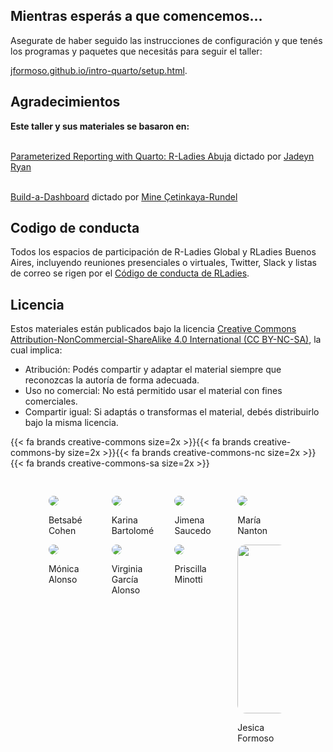 ## Mientras esperás a que comencemos...

Asegurate de haber seguido las instrucciones de configuración y que tenés los programas y paquetes que necesitás para seguir el taller:

[jformoso.github.io/intro-quarto/setup.html](https://jformoso.github.io/quarto-rladiesBA/setup.html).

## Agradecimientos

**Este taller y sus materiales se basaron en:**

\
[Parameterized Reporting with Quarto: R-Ladies Abuja](https://github.com/jadeynryan/parameterized-quarto-workshop) dictado por [Jadeyn Ryan](https://jadeyryan.com/)

\
[Build-a-Dashboard](https://posit-conf-2024.github.io/quarto-dashboards/) dictado por [Mine Çetinkaya-Rundel](https://mine-cr.com/)

## Codigo de conducta

Todos los espacios de participación de R-Ladies Global y RLadies Buenos Aires, incluyendo reuniones presenciales o virtuales, Twitter, Slack y listas de correo se rigen por el [Código de conducta de RLadies](https://github.com/rladies/.github/blob/master/CODE_OF_CONDUCT.md#spanish).

## Licencia

Estos materiales están publicados bajo la licencia [Creative Commons Attribution-NonCommercial-ShareAlike 4.0 International (CC BY-NC-SA)](https://creativecommons.org/licenses/by-nc-sa/4.0/), la cual implica:

-   Atribución: Podés compartir y adaptar el material siempre que reconozcas la autoría de forma adecuada.
-   Uso no comercial: No está permitido usar el material con fines comerciales.
-   Compartir igual: Si adaptás o transformas el material, debés distribuirlo bajo la misma licencia.

{{< fa brands creative-commons size=2x >}}{{\< fa brands creative-commons-by size=2x \>}}{{< fa brands creative-commons-nc size=2x >}}{{\< fa brands creative-commons-sa size=2x \>}}

## 

::: columns
::: {.column width="10%"}
:::

::: {.column width="20%"}
![](images/betsy2.png){style="border-radius:1em;margin-top:auto"}

Betsabé Cohen\

![](images/moni.jpg){style="border-radius:1em;margin-top:auto"}

Mónica Alonso
:::

::: {.column width="20%"}
![](images/kari.jpg){style="border-radius:1em;margin-top:auto"}

Karina Bartolomé

![](images/vir.jpg){style="border-radius:1em;margin-top:auto"}

Virginia García Alonso
:::

::: {.column width="20%"}

![](images/jime.png){style="border-radius:1em;margin-top:auto"}

Jimena Saucedo

![](images/pri.jpg){style="border-radius:1em;margin-top:auto"}

Priscilla Minotti
:::

::: {.column width="20%"}
![](images/maria.jpg){style="border-radius:1em;margin-top:auto"}

María Nanton

![](images/jesi.png){style="border-radius:1em;margin-top:auto" width="270"}

Jesica Formoso
:::

::: {.column width="10%"}
:::
:::
